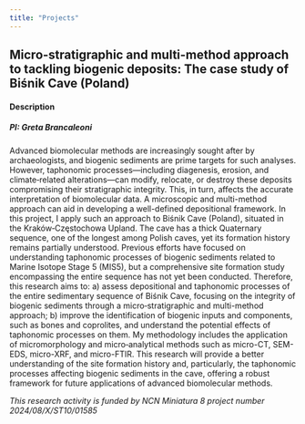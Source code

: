 ```yaml
---
title: "Projects"
---
```


## Micro-stratigraphic and multi-method approach to tackling biogenic deposits: The case study of Biśnik Cave (Poland)

#### Description

##### PI: Greta Brancaleoni

Advanced biomolecular methods are increasingly sought after by archaeologists, and biogenic sediments are prime targets for such analyses. However, taphonomic processes—including diagenesis, erosion, and climate‑related alterations—can modify, relocate, or destroy these deposits compromising their stratigraphic integrity. This, in turn, affects the accurate interpretation of biomolecular data. A microscopic and multi-method approach can aid in developing a well-defined depositional framework. In this project, I apply such an approach to Biśnik Cave (Poland), situated in the Kraków‑Częstochowa Upland. The cave has a thick Quaternary sequence, one of the longest among Polish caves, yet its formation history remains partially understood. Previous efforts have focused on understanding taphonomic processes of biogenic sediments related to Marine Isotope Stage 5 (MIS5), but a comprehensive site formation study encompassing the entire sequence has not yet been conducted. Therefore, this research aims to: a) assess depositional and taphonomic processes of the entire sedimentary sequence of Biśnik Cave, focusing on the integrity of biogenic sediments through a micro‑stratigraphic and multi-method approach; b) improve the identification of biogenic inputs and components, such as bones and coprolites, and understand the potential effects of taphonomic processes on them. My methodology includes the application of micromorphology and micro‑analytical methods such as micro-CT, SEM-EDS, micro-XRF, and micro-FTIR. This research will provide a better understanding of the site formation history and, particularly, the taphonomic processes affecting biogenic sediments in the cave, offering a robust framework for future applications of advanced biomolecular methods.

*This research activity is funded by NCN Miniatura 8 project number 2024/08/X/ST10/01585*

